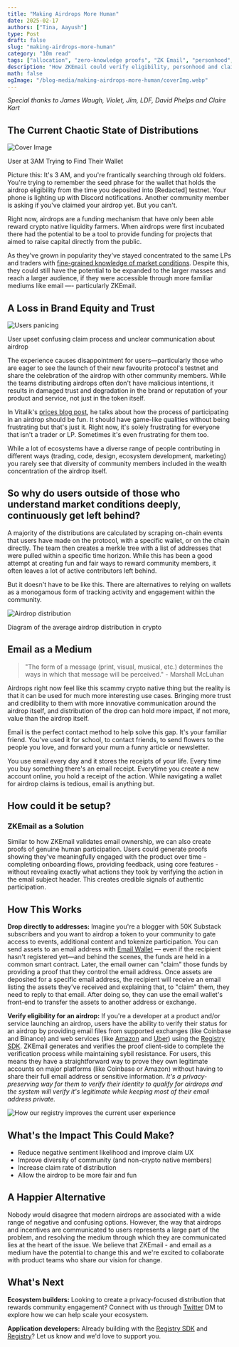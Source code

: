 ```yaml
---
title: "Making Airdrops More Human"
date: 2025-02-17
authors: ["Tina, Aayush"]
type: Post
draft: false
slug: "making-airdrops-more-human"
category: "10m read"
tags: ["allocation", "zero-knowledge proofs", "ZK Email", "personhood", "uniqueness", "verification"]
description: "How ZKEmail could verify eligibility, personhood and claim tokens through your inbox."
math: false
ogImage: "/blog-media/making-airdrops-more-human/coverImg.webp"
---
```

*Special thanks to James Waugh, Violet, Jim, LDF, David Phelps and Claire Kart*

## The Current Chaotic State of Distributions

<img src="/blog-media/making-airdrops-more-human/coverImg.webp" alt="Cover Image"/>
<p className="text-center text-sm italic mb-6">User at 3AM Trying to Find Their Wallet</p>

Picture this: It's 3 AM, and you're frantically searching through old folders. You're trying to remember the seed phrase for the wallet that holds the airdrop eligibility from the time you deposited into [Redacted] testnet. Your phone is lighting up with Discord notifications. Another community member is asking if you've claimed your airdrop yet. But you can't.

Right now, airdrops are a funding mechanism that have only been able reward crypto native liquidity farmers. When airdrops were first incubated there had the potential to be a tool to provide funding for projects that aimed to raise capital directly from the public.

As they've grown in popularity they've stayed concentrated to the same LPs and traders with [fine-grained knowledge of market conditions](https://vitalik.eth.limo/general/2021/08/22/prices.html). Despite this, they could still have the potential to be expanded to the larger masses and reach a larger audience, if they were accessible through more familiar mediums like email —- particularly ZKEmail.

## A Loss in Brand Equity and Trust
<img src="/blog-media/making-airdrops-more-human/panicingUsers.webp" alt="Users panicing"/>
<p className="text-center text-sm italic mb-6">User upset confusing claim process and unclear communication about airdrop</p>

The experience causes disappointment for users—particularly those who are eager to see the launch of their new favourite protocol's testnet and share the celebration of the airdrop with other community members. While the teams distributing airdrops often don't have malicious intentions, it results in damaged trust and degradation in the brand or reputation of your product and service, not just in the token itself.

In Vitalik's [prices blog post](), he talks about how the process of participating in an airdrop should be fun. It should have game-like qualities without being frustrating but that's just it. Right now, it's solely frustrating for everyone that isn't a trader or LP. Sometimes it's even frustrating for them too.

While a lot of ecosystems have a diverse range of people contributing in different ways (trading, code, design, ecosystem development, marketing) you rarely see that diversity of community members included in the wealth concentration of the airdrop itself.

## So why do users outside of those who understand market conditions deeply, continuously get left behind?

A majority of the distributions are calculated by scraping on-chain events that users have made on the protocol, with a specific wallet, or on the chain directly. The team then creates a merkle tree with a list of addresses that were pulled within a specific time horizon. While this has been a good attempt at creating fun and fair ways to reward community members, it often leaves a lot of active contributors left behind.

But it doesn't have to be like this. There are alternatives to relying on wallets as a monogamous form of tracking activity and engagement within the community.

<img src="/blog-media/making-airdrops-more-human/airdropDistribution.webp" alt="Airdrop distribution"/>
<p className="text-center text-sm italic mb-6">Diagram of the average airdrop distribution in crypto </p>


## Email as a Medium

> "The form of a message (print, visual, musical, etc.) determines the ways in which that message will be perceived." - Marshall McLuhan

Airdrops right now feel like this scammy crypto native thing but the reality is that it can be used for much more interesting use cases. Bringing more trust and credibility to them with more innovative communication around the airdrop itself, and distribution of the drop can hold more impact, if not more, value than the airdrop itself.

Email is the perfect contact method to help solve this gap. It's your familiar friend. You've used it for school, to contact friends, to send flowers to the people you love, and forward your mum a funny article or newsletter.

You use email every day and it stores the receipts of your life. Every time you buy something there's an email receipt. Everytime you create a new account online, you hold a receipt of the action. While navigating a wallet for airdrop claims is tedious, email is anything but.

## How could it be setup? 

### ZKEmail as a Solution

Similar to how ZKEmail validates email ownership, we can also create proofs of genuine human participation. Users could generate proofs showing they've meaningfully engaged with the product over time - completing onboarding flows, providing feedback, using core features - without revealing exactly what actions they took by verifying the action in the email subject header. This creates credible signals of authentic participation.

## How This Works

**Drop directly to addresses:** Imagine you're a blogger with 50K Substack subscribers and you want to airdrop a token to your community to gate access to events, additional content and tokenize participation. You can send assets to an email address with [Email Wallet](https://github.com/zkemail/email-wallet) — even if the recipient hasn't registered yet—and behind the scenes, the funds are held in a common smart contract. Later, the email owner can "claim" those funds by providing a proof that they control the email address. Once assets are deposited for a specific email address, the recipient will receive an email listing the assets they've received and explaining that, to "claim" them, they need to reply to that email. After doing so, they can use the email wallet's front-end to transfer the assets to another address or exchange.

**Verify eligibility for an airdrop:** If you're a developer at a product and/or service launching an airdrop, users have the ability to verify their status for an airdrop by providing email files from supported exchanges (like Coinbase and Binance) and web services (like [Amazon](https://registry.zk.email/230f5428-e1cd-480e-a553-df0c7124bc08) and [Uber](https://registry.zk.email/847a7e31-8043-48a7-85f9-9ed2729bf12c)) using the [Registry SDK](https://docs.prove.email/zk-email-sdk/). ZKEmail generates and verifies the proof client-side to complete the verification process while maintaining sybil resistance. For users, this means they have a straightforward way to prove they own legitimate accounts on major platforms (like Coinbase or Amazon) without having to share their full email address or sensitive information. *It's a privacy-preserving way for them to verify their identity to qualify for airdrops and the system will verify it's legitimate while keeping most of their email address private.*

<img src="/blog-media/making-airdrops-more-human/registryUX.webp" alt="How our registry improves the current user experience"/>


## What's the Impact This Could Make?

- Reduce negative sentiment likelihood and improve claim UX
- Improve diversity of community (and non-crypto native members)
- Increase claim rate of distribution
- Allow the airdrop to be more fair and fun

## A Happier Alternative

Nobody would disagree that modern airdrops are associated with a wide range of negative and confusing options. However, the way that airdrops and incentives are communicated to users represents a large part of the problem, and resolving the medium through which they are communicated lies at the heart of the issue. We believe that ZKEmail - and email as a medium have the potential to change this and we're excited to collaborate with product teams who share our vision for change.

## What's Next

**Ecosystem builders:** Looking to create a privacy-focused distribution that rewards community engagement? Connect with us through [Twitter](https://x.com/zkemail) DM to explore how we can help scale your ecosystem.

**Application developers:** Already building with the [Registry SDK](https://docs.prove.email/zk-email-sdk/) and [Registry](https://registry.zk.email/)? Let us know and we'd love to support you.